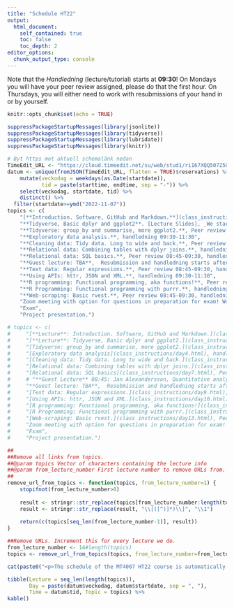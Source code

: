 ```yaml
---
title: "Schedule HT22"
output:
  html_document:
    self_contained: true
    toc: false
    toc_depth: 2
editor_options: 
  chunk_output_type: console
---
```


Note that the *Handledning* (lecture/tutorial) starts at **09:30**! 
On Mondays you will have your peer review assigned, please do that the first hour. On Thursdays, you will either need to work with resubmissions of your hand in or by yourself.
```r
knitr::opts_chunk$set(echo = TRUE)
```

```r
suppressPackageStartupMessages(library(jsonlite))
suppressPackageStartupMessages(library(tidyverse))
suppressPackageStartupMessages(library(lubridate))
suppressPackageStartupMessages(library(knitr))

# Byt https mot aktuell schemalänk nedan
TimeEdit_URL <- "https://cloud.timeedit.net/su/web/stud1/ri167XQQ507Z50Qv57093gZ6y3Y7906Q5Y65Y1.json"
datum <- unique(fromJSON(TimeEdit_URL, flatten = TRUE)$reservations) %>% 
    mutate(veckodag = weekdays(as.Date(startdate)), 
           tid = paste(starttime, endtime, sep = "-")) %>% 
    select(veckodag, startdate, tid) %>% 
    distinct() %>%
  filter(startdate>=ymd("2022-11-07"))
topics <- c(
    "[**Introduction. Software, GitHub and Markdown.**](class_instructions/day1.html) [[Lecture Slides](slides/slide1.html)],  _We start at 9am. Handledning starts as soon as lecture is done._",
    "**Tidyverse, Basic dplyr and ggplot2**. [Lecture Slides], _We start at 9am. Handledning starts as soon as lecture is done._",
    "**Tidyverse: group_by and summarise, more ggplot2.**, Peer review 08:45-09:30, handledning 09:30-11:30",
    "**Exploratory data analysis.**, handledning 09:30-11:30",
    "**Cleaning data: Tidy data. Long to wide and back.**, Peer review 08:45-09:30, handledning 09:30-11:30",
    "**Relational data: Combining tables with dplyr joins.**, handledning 09:30-11:30",
    "**Relational data: SQL basics.**, Peer review 08:45-09:30, handledning 09:30-11:30",
    "**Guest lecture: TBA**,  Resubmission and handledning starts after lecture." ,
    "**Text data: Regular expressions.**, Peer review 08:45-09:30, handledning 09:30-11:30",
    "**Using APIs: httr, JSON and XML.**, handledning 09:30-11:30",
    "**R programming: Functional programming, aka functions!**, Peer review 08:45-09:30, handledning 09:30-11:30",
    "**R Programming: Functional programming with purrr.**, handledning 09:30-11:30",
    "**Web-scraping: Basic rvest.**, Peer review 08:45-09:30, handledning 09:30-11:30",
    "Zoom meeting with option for questions in preparation for exam! Work on resubmission of HW6 and project!",
    "Exam",
    "Project presentation.")

# topics <- c(
#     "[**Lecture**: Introduction. Software, GitHub and Markdown.](class_instructions/day1.html) [[Slides](slides/slide1.html)],  _We start at 9am. Handledning starts as soon as lecture is done._",
#     "[**Lecture**: Tidyverse, Basic dplyr and ggplot2.](class_instructions/day2.html) [[Slides](slides/slide2.html)] [[Video](https://video.su.se/media/Dag%202%20-%20readr%2C%20dplyr%2C%20pipes%20%26%20ggplot/0_e7cf1v9a)], _We start at 9am. Handledning starts as soon as lecture is done._",
#     "[Tidyverse: group_by and summarise, more ggplot2.](class_instructions/day3.html), Peer review 08:45-09:30, handledning 09:30-11:30",
#     "[Exploratory data analysis](class_instructions/day4.html), handledning 09:30-11:30",
#     "[Cleaning data: Tidy data. Long to wide and back.](class_instructions/day5.html), Peer review 08:45-09:30, handledning 09:30-11:30",
#     "[Relational data: Combining tables with dplyr joins.](class_instructions/day6.html), handledning 09:30-11:30",
#     "[Relational data: SQL basics](class_instructions/day7.html), Peer review 08:45-09:30, handledning 09:30-11:30",
#     # "**Guest Lecture** 08:45: Jan Alexandersson, Quantitative analyst, Abios, will do a lecture on principles of visualisation. [[Slides](slides/slide14.html)], _Resubmission and handledning starts after lecture. There are no lecture notes today!_",
#     "**Guest lecture: TBA**,  Resubmission and handledning starts after lecture." ,
#     "[Text data: Regular expressions.](class_instructions/day9.html), Peer review 08:45-09:30, handledning 09:30-11:30",
#     "[Using APIs: httr, JSON and XML.](class_instructions/day10.html), handledning 09:30-11:30",
#     "[R programming: Functional programming, aka functions!](class_instructions/day11.html), Peer review 08:45-09:30, handledning 09:30-11:30",
#     "[R Programming: Functional programming with purrr.](class_instructions/day12.html), handledning 09:30-11:30",
#     "[Web-scraping: Basic rvest.](class_instructions/day13.html), Peer review 08:45-09:30, handledning 09:30-11:30",
#     "Zoom meeting with option for questions in preparation for exam! Resubmission of HW6 and project work.",
#     "Exam",
#     "Project presentation.")

##
##Remove all links from topics. 
##@param topics Vector of characters containing the lecture info
##@param from_lecture_number First lecture number to remove URLs from.
##
remove_url_from_topics <- function(topics, from_lecture_number=1) {
    stopifnot(from_lecture_number>0)
    
    result <- stringr::str_replace(topics[from_lecture_number:length(topics)], "\\([^)]*\\)", "")
    result <- stringr::str_replace(result, "\\[([^)]*)\\]", "\\1")
    
    return(c(topics[seq_len(from_lecture_number-1)], result))
}

##Remove URLs. Increment this for every lecture we do.
from_lecture_number <- 14#length(topics) 
topics <- remove_url_from_topics(topics, from_lecture_number=from_lecture_number)
```

```r
cat(paste0("<p>The schedule of the MT4007 HT22 course is automatically fetched from [TimeEdit](",stringr::str_replace(TimeEdit_URL,"\\.json",""),").<br><br></p>"))
```
```r
tibble(Lecture = seq_len(length(topics)), 
       Day = paste(datum$veckodag, datum$startdate, sep = ", "),
       Time = datum$tid, Topic = topics) %>%
kable()
```
